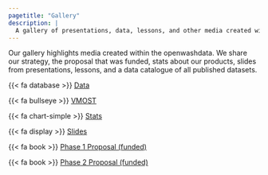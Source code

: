```yaml
---
pagetitle: "Gallery"
description: |
  A gallery of presentations, data, lessons, and other media created within openwashdata. 
---
```


Our gallery highlights media created within the openwashdata. We share our strategy, the proposal that was funded, stats about our products, slides from presentations, lessons, and a data catalogue of all published datasets.

{{< fa database >}} [Data](/pages/gallery/data/index.qmd)

{{< fa bullseye >}} [VMOST](/pages/gallery/vmost/index.qmd)

{{< fa chart-simple >}} [Stats](/pages/gallery/stats/index.qmd)

{{< fa display >}} [Slides](/pages/gallery/slides/)

{{< fa book >}} [Phase 1 Proposal (funded)](/pages/gallery/proposal/index.qmd)

{{< fa book >}} [Phase 2 Proposal (funded)](/pages/gallery/proposal-02/index.qmd)

